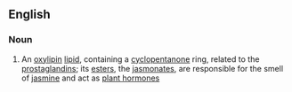 ==English==

===Noun===
{{wikipedia}}
{{en-noun|sg=[[jasmonic]] [[acid]]|-}}

#{{organic compound}} An [[oxylipin]] [[lipid]], containing a [[cyclopentanone]] ring, related to the [[prostaglandin]]s; its [[ester]]s, the [[jasmonate]]s, are responsible for the smell of [[jasmine]] and act as [[plant hormone]]s